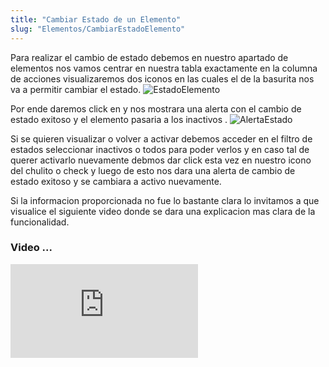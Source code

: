 ```yaml
---
title: "Cambiar Estado de un Elemento"
slug: "Elementos/CambiarEstadoElemento"
---
```




<Tabs>
  <TabItem label="Endpoint">
    <ApiEndpoint url={`${API_BASE_URL}bodega/elementos`} />
  </TabItem>
</Tabs>

Para realizar el cambio de estado debemos en nuestro apartado de elementos nos vamos centrar en nuestra tabla exactamente en la columna de acciones visualizaremos dos iconos en las cuales el de la basurita nos va a permitir cambiar el estado.
<Image src={EstadoElemento} alt="EstadoElemento" width={3148} height={2270} />

Por ende daremos click en y nos mostrara una alerta con el cambio de estado exitoso y el elemento pasaria  a los inactivos .
<Image src={AlertaEstado} alt="AlertaEstado" width={3148} height={2270} />

Si se quieren visualizar o volver a activar debemos acceder en el filtro de estados seleccionar inactivos o todos para poder verlos y en caso tal de querer activarlo nuevamente debmos dar click esta vez en nuestro icono del chulito o check y luego de esto nos dara una alerta de cambio de estado exitoso y se cambiara a activo nuevamente.


Si la informacion proporcionada no fue lo bastante clara lo invitamos a que visualice el siguiente video donde se dara una explicacion mas clara de la funcionalidad.

### Video ...

<div style={{ display: "flex", justifyContent: "center" }}>
  <iframe
    style={{ height: "500px", width: "100%" }}
    src="https://www.youtube.com/embed/-CtiPmBa-bE"
    title="Tutorial"
    frameBorder="0"
    allow="accelerometer; autoplay; clipboard-write; encrypted-media; gyroscope; picture-in-picture"
    allowFullScreen
  ></iframe>
</div>